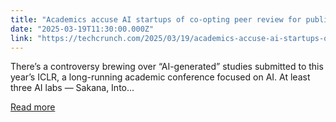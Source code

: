 ```yaml
---
title: "Academics accuse AI startups of co-opting peer review for publicity"
date: "2025-03-19T11:30:00.000Z"
link: "https://techcrunch.com/2025/03/19/academics-accuse-ai-startups-of-co-opting-peer-review-for-publicity/"
---
```


There&#8217;s a controversy brewing over &#8220;AI-generated&#8221; studies submitted to this year&#8217;s ICLR, a long-running academic conference focused on AI. At least three AI labs — Sakana, Into...

[Read more](https://techcrunch.com/2025/03/19/academics-accuse-ai-startups-of-co-opting-peer-review-for-publicity/)
